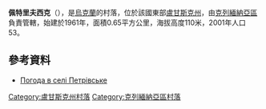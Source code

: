 {{coord|49|14|45|N|37|54|54|E|scale:100000|display=title}}

'''佩特里夫西克'''（{{lang-uk|Греківка}}），是[[烏克蘭|烏克蘭]]的村落，位於該國東部[[盧甘斯克州|盧甘斯克州]]，由[[克列緬納亞區|克列緬納亞區]]負責管轄，始建於1961年，面積0.65平方公里，海拔高度110米，2001年人口53。

==參考資料==
* [http://weather.in.ua/ua/lyganskaja/20207 Погода в селі Петрівське] {{Wayback|url=http://weather.in.ua/ua/lyganskaja/20207 |date=20161109084052 }}

{{DEFAULTSORT:Петрівське}}
[[Category:盧甘斯克州村落|Category:盧甘斯克州村落]]
[[Category:克列緬納亞區村落|Category:克列緬納亞區村落]]


{{Luhansk-geo-stub}}